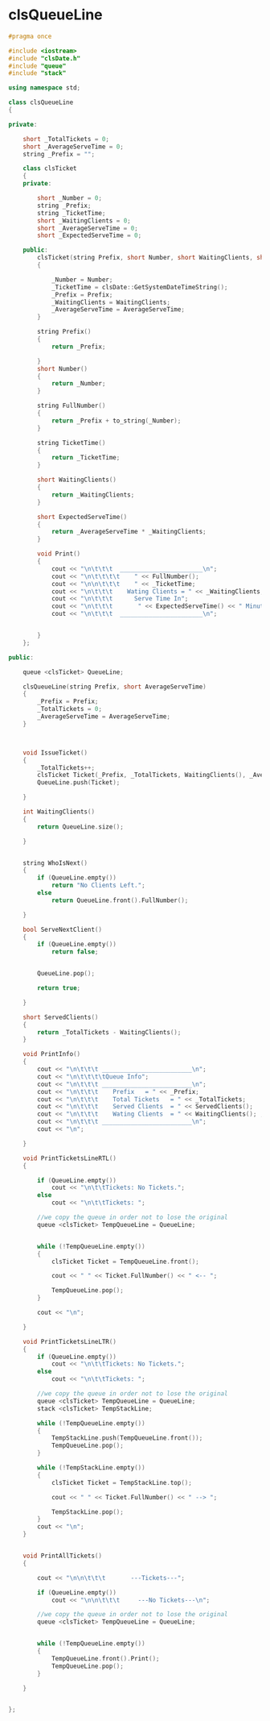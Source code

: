 # clsQueueLine

```c++ copy
#pragma once

#include <iostream>
#include "clsDate.h"
#include "queue"
#include "stack"

using namespace std;

class clsQueueLine
{

private:

    short _TotalTickets = 0;
    short _AverageServeTime = 0;
    string _Prefix = "";

    class clsTicket
    {
    private:

        short _Number = 0;
        string _Prefix;
        string _TicketTime;
        short _WaitingClients = 0;
        short _AverageServeTime = 0;
        short _ExpectedServeTime = 0;

    public:
        clsTicket(string Prefix, short Number, short WaitingClients, short AverageServeTime)
        {

            _Number = Number;
            _TicketTime = clsDate::GetSystemDateTimeString();
            _Prefix = Prefix;
            _WaitingClients = WaitingClients;
            _AverageServeTime = AverageServeTime;
        }

        string Prefix()
        {
            return _Prefix;

        }
        short Number()
        {
            return _Number;
        }

        string FullNumber()
        {
            return _Prefix + to_string(_Number);
        }

        string TicketTime()
        {
            return _TicketTime;
        }

        short WaitingClients()
        {
            return _WaitingClients;
        }

        short ExpectedServeTime()
        {
            return _AverageServeTime * _WaitingClients;
        }

        void Print()
        {
            cout << "\n\t\t\t  _______________________\n";
            cout << "\n\t\t\t\t    " << FullNumber();
            cout << "\n\n\t\t\t    " << _TicketTime;
            cout << "\n\t\t\t    Wating Clients = " << _WaitingClients;
            cout << "\n\t\t\t      Serve Time In";
            cout << "\n\t\t\t       " << ExpectedServeTime() << " Minutes.";
            cout << "\n\t\t\t  _______________________\n";


        }
    };

public:

    queue <clsTicket> QueueLine;

    clsQueueLine(string Prefix, short AverageServeTime)
    {
        _Prefix = Prefix;
        _TotalTickets = 0;
        _AverageServeTime = AverageServeTime;
    }



    void IssueTicket()
    {
        _TotalTickets++;
        clsTicket Ticket(_Prefix, _TotalTickets, WaitingClients(), _AverageServeTime);
        QueueLine.push(Ticket);

    }

    int WaitingClients()
    {
        return QueueLine.size();

    }


    string WhoIsNext()
    {
        if (QueueLine.empty())
            return "No Clients Left.";
        else
            return QueueLine.front().FullNumber();

    }

    bool ServeNextClient()
    {
        if (QueueLine.empty())
            return false;


        QueueLine.pop();

        return true;

    }

    short ServedClients()
    {
        return _TotalTickets - WaitingClients();
    }

    void PrintInfo()
    {
        cout << "\n\t\t\t _________________________\n";
        cout << "\n\t\t\t\tQueue Info";
        cout << "\n\t\t\t _________________________\n";
        cout << "\n\t\t\t    Prefix   = " << _Prefix;
        cout << "\n\t\t\t    Total Tickets   = " << _TotalTickets;
        cout << "\n\t\t\t    Served Clients  = " << ServedClients();
        cout << "\n\t\t\t    Wating Clients  = " << WaitingClients(); ;
        cout << "\n\t\t\t _________________________\n";
        cout << "\n";

    }

    void PrintTicketsLineRTL()
    {

        if (QueueLine.empty())
            cout << "\n\t\tTickets: No Tickets.";
        else
            cout << "\n\t\tTickets: ";

        //we copy the queue in order not to lose the original
        queue <clsTicket> TempQueueLine = QueueLine;


        while (!TempQueueLine.empty())
        {
            clsTicket Ticket = TempQueueLine.front();

            cout << " " << Ticket.FullNumber() << " <-- ";

            TempQueueLine.pop();
        }

        cout << "\n";

    }

    void PrintTicketsLineLTR()
    {
        if (QueueLine.empty())
            cout << "\n\t\tTickets: No Tickets.";
        else
            cout << "\n\t\tTickets: ";

        //we copy the queue in order not to lose the original
        queue <clsTicket> TempQueueLine = QueueLine;
        stack <clsTicket> TempStackLine;

        while (!TempQueueLine.empty())
        {
            TempStackLine.push(TempQueueLine.front());
            TempQueueLine.pop();
        }

        while (!TempStackLine.empty())
        {
            clsTicket Ticket = TempStackLine.top();

            cout << " " << Ticket.FullNumber() << " --> ";

            TempStackLine.pop();
        }
        cout << "\n";
    }


    void PrintAllTickets()
    {

        cout << "\n\n\t\t\t       ---Tickets---";

        if (QueueLine.empty())
            cout << "\n\n\t\t\t     ---No Tickets---\n";

        //we copy the queue in order not to lose the original
        queue <clsTicket> TempQueueLine = QueueLine;


        while (!TempQueueLine.empty())
        {
            TempQueueLine.front().Print();
            TempQueueLine.pop();
        }

    }


};


```